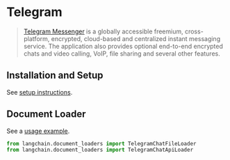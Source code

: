 # Telegram

>[Telegram Messenger](https://web.telegram.org/a/) is a globally accessible freemium, cross-platform, encrypted, cloud-based and centralized instant messaging service. The application also provides optional end-to-end encrypted chats and video calling, VoIP, file sharing and several other features.


## Installation and Setup

See [setup instructions](/docs/integrations/document_loaders/telegram.html).

## Document Loader

See a [usage example](/docs/integrations/document_loaders/telegram).

```python
from langchain.document_loaders import TelegramChatFileLoader
from langchain.document_loaders import TelegramChatApiLoader
```
